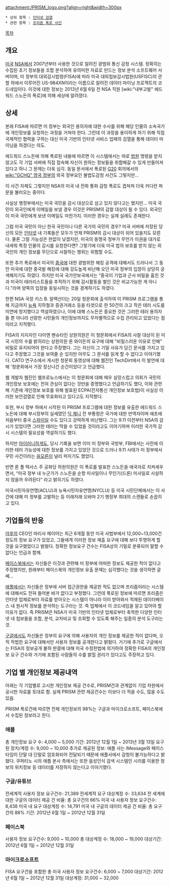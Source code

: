 attachment:/PRISM_logo.png?align=right&width=300px
 * 상위 항목 : [[인터넷 검열]]
 * 관련 항목 : [[프리즘 폭로 사건]]
[[목차]]
== 개요 ==
[[미국]] [[NSA]]에서 2007년부터 사용한 것으로 알려진 광범위 통신 감청 시스템. 정확히는 수집된 초기 정보들을 조합 분석하여 유의미한 자료로 만드는 정보 분석 소프트웨어 서버이며, 미 정부의 대외감시법령(FISA)에 따라 미국 대외첩보감시법원(USFISC)의 관할 하에서 이루어진 US-984XN이라는 이름으로 알려진 데이터 마이닝 프로젝트의 코드네임이다. 이것에 대한 정보는 2013년 6월 6일 전 NSA 직원 [wiki:"내부고발" 에드워드 스노든의 폭로]에 의해 세상에 알려졌다.

== 상세 ==
본래 FISA에 따르면 미 정부는 외국인 용의자에 대한 수사를 위해 해당 인물의 소속국가에 개인정보를 요청하는 과정을 거쳐야 한다. 그런데 이 과정을 용이하게 하기 위해 직접 국제적인 협력을 구하는 대신 미국 기반의 인터넷 서비스 업체의 검열을 통해 데이터 마이닝을 하겠다는 의도.

에드워드 스노든에 의해 폭로된 내용에 따르면 이 시스템에서는 따로 [[법원]] 명령을 받지 않고도 각 기업 서버에 직접 접속해 자신이 원하는 정보들을 취합해갈 수 있게 만들어져 있다고 하니 그 문제는 더욱 심각. 동일 문서에서 폭로된 [[G20]] 회의에서의 [[wiki:"GCHQ" 영국 정부]]의 외국 정부요인 불법도감청 사건도 그렇지만...

이 사건 자체도 그렇지만 NSA의 미국 내 전화 통화 감청 폭로도 겹쳐져 더욱 커다란 파문을 불러오는 중이다.

사실상 행정부에서는 미국 국민을 감시 대상으로 삼고 있지 않다고는 했지만... 미국 국민이 외국인에게 이메일을 보낼 경우 이것은 PRISM의 감찰 대상이 될 수 있다. 외국인이 미국 국민에게 보낸 이메일도 마찬가지. 이러한 경우는 실제 실례도 존재한다.

그럼 미국 국민이 아닌 한국 국민이나 다른 국가의 국민의 경우? 미국 서버에 저장된 당신의 모든 [[인터넷]] 내 기록들은 모두가 언제 PRISM의 감시 대상이 되어 있을지도 모른다. 물론 그럴 가능성은 한없이 낮겠지만, 미국의 동맹국 정부가 무언가 이권을 대가로 내세워 특정 인물의 감시를 요청한다면? 그렇기에 더욱 미국 법의 보호를 받지 않는 외국인의 개인 정보를 무단으로 사찰하는 행위는 위험할 수도.

또한 추가 폭로에서 미국의 [[중국]]에 대한 광범위한 해킹 공격에 대해서도 드러나서 그 동안 미국에 대한 중국발 해킹에 대해 강도높게 비난해 오던 미국 정부의 입장이 상당히 궁색해지기도 하였다. 하지만 미국 국가안보국에서는  “중국이 기업과 군사 비밀을 훔친 것과 미국이 테러리스트들을 추적하기 위해 감시활동을 벌인 것은 비교가능한 게 아니다."라며 양쪽의 입장을 동일시하는 것을 경계하기도 하였다.

한편 NSA 국장 키스 B. 알렉산더는 20일 청문회에 출석하여 이 PRISM 프로그램을 통해 지금까지 [[뉴욕]] 지하철과 증권거래소 등을 타겟으로 한 50건의 크고 작은 테러 시도를 미연에 방지했다고 역설하였으나, 이에 대해 스노든은 중요한 것은 그러한 테러 용의자들 뿐 아니라 선량한 시민들의 개인정보까지도 무차별적으로 수집 관리되고 있었다는 점이라고 지적했다.

FISA의 지지자인 다이앤 펜슈타인 상원의원은 이 청문회에서 FISA의 사찰 대상이 된 미국 시민의 수를 밝히라는 상원의원 론 와이든의 요구에 대해 "비밀스러운 이유로 인해" 비밀로 유지되어야 한다고 주장했다. 그는 자신이 그 기밀 사유가 담긴 문서를 가지고 있다고 주장했고 그것을 보여줄 순 있지만 아무도 그 문서를 읽게 할 수 없다고 이야기했다. CATO 연구소에서 게시한 청문회 동영상에 대해 웹진인 TechDirt에서 이 발언에 대해 '청문회에서 가장 정신나간 순간이었다'고 언급했다.

웹 개발자 웹진인 웹프로뉴스에서는 이 청문회에 대해 매우 실망스럽고 의회가 국민의 개인정보 보호에는 전혀 관심이 없다는 것만을 증명했다고 언급하기도 했다, 이와 관련해 기존에 개인정보 보호를 위해 발효된 ECPA(전자통신 개인정보 보호법)이 사실상 이러한 보안검열로 인해 무효화되고 있다고도 지적했다.

또한, 부시 정부 하에서 시작된 이 PRISM 프로그램에 대한 정보를 유출한 에드워드 스노든에 대해 부시정부의 실세였던 [[딕 체니]] 전 부통령은 국가에 대한 반역자이며 애초에 처음부터 중국 [[스파이]]일 수도 있다고 강력하게 비난했다. 그는 9.11 이전부터 NSA의 감시가 있었다면 그러한 테러는 막을 수 있었을 것이라고도 이야기하며 이러한 국가적 감시 시스템의 필요성을 역설하기도 했다.

하지만 [[아이러니]]하게도, 당시 기록을 보면 이미 미 정부와 국방부, FBI에서는 사전에 이러한 테러 가능성에 대한 정보를 가지고 있었던 것으로 드러나 9.11 사태가 미 정부에서 꾸민 사건이라는 [[음모론]]이 널리 퍼지기도 했었다.

반면 론 폴 텍사스 주 공화당 하원의원은 이 폭로를 발표한 스노든을 애국자로 치켜세우면서, “미국 정부 내 누군가가 스노든을 순항 미사일이나 무인기(드론) 미사일로 사살하지 않을까 우려된다” 라고 밝히기도 하였다. 

미국시민자유연맹(ACLU)과 뉴욕시민자유연맹(NYCLU) 등 미국 시민단체에서는 이 사건에 대해 미 정부를 고발하는 등 이래저래 오바마 2기 행정부 최대의 스캔들로 손꼽히고 있다.

== 기업들의 반응 ==
[[야후]]의 CEO인 마리사 메이어는 최근 6개월 동안 미국 사법부에서 12,000~13,000건 정도의 정보 요구가 있었고, 그들에게 이러한 정보 제출 요구에 대해 보다 투명하게 할 것을 요구했었다고 밝혔다. 정확한 정보요구 건수는 FISA상의 기밀로 분류되어 말할 수 없다는 언급과 함께.

[[페이스북]]에서는 자신들은 이것과 관련해 미 정부에 어떠한 정보도 제공한 적이 없다고 주장했지만, 원래부터 페이스북의 개인정보 유출 문제는 심각했다는 것을 생각하면 글쎄...

[[애플]]에서는 자신들은 정부에 서버 접근권한을 제공한 적도 없으며 프리즘이라는 시스템에 대해서도 전혀 들어본 바가 없다고 부정했다. 그런데 폭로된 정보에 따르면 프리즘은 인터넷 업체로부터 자료를 받아오는 시스템이 아니라 이미 받아와서 적재된 데이터베이스 내 원시적 정보를 분석하는 도구라는 것. 즉 업체에서 이 코드네임을 알고 있어야 할 이유가 없다. 즉 PRISM은 NSA가 미국 기반의 인터넷 업체로부터 축적한 다양한 인터넷 내 첩보들을 조합, 분석, 교차비교 및 조회할 수 있도록 해주는 일종의 분석 도구라는 것.

[[구글]]에서도 자신들은 정부의 요구에 의해 사용자의 개인 정보를 제공한 적이 없다며, 오직 적법한 요구에 대해서만 사용자 정보를 공개한다고 밝혔다. 거기에 추가로 구글에서는 FISA의 정보공개 불허 판결에 대해 미국 수정헌법에 의거하여 정확한 FISA의 개인정보 요구 건수와 거기에 포함된 사람들의 수를 밝힐 권리가 있다고도 주장하고 있다.

== 기업 별 개인정보 제공내역 ==
아래는 각 기업별로 고시한 개인정보 제공 건수로, PRISM건과 관계없이 기업 차원에서 공시한 자료를 토대로 함. 실제 PRISM 관련 제공건수는 이보다 더 적을 수도, 많을 수도 있음.

PRISM 폭로건에 따르면 전체 개인정보의 98%는 구글과 마이크로소프트, 페이스북에서 수집된 정보라고 한다.

=== 애플 ===
총 개인정보 요구 수: 4,000 ~ 5,000
기간: 2012년 12월 1일 ~ 2013년 3월 13일
요구된 장치/계정 수: 9,000 ~ 10,000
추가로 제공된 정보: 애플 사는 iMessage와 페이스타임이 단말 대 단말로 암호화되어 전달되기 때문에 애플사에서 감청이 불가능하다고 밝혔다. 쿠퍼티노 시의 애플 본사 측에서는 또한 음성인식 검색 시스템인 시리를 이용한 정보의 위치정보 등 데이터를 저장하지 않는다고 이야기했다. 

=== 구글/유튜브 ===
전세계적 사용자 정보 요구건수: 21,389
전세계적 요구 대상계정 수: 33,634
전 세계에 대한 구글의 데이터 제공 건 비율: 총 요구건의 66%
미국 내 사용자 정보 요구건수: 8,438
미국 내 요구 대상계정 수: 14,791
미국 내 구글의 데이터 제공 건 비율: 총 요구건의 88%
기간: 2012년 6월 1일 ~ 2012년 12월 31일

=== 페이스북 ===
사용자 정보 요구건수: 9,000 ~ 10,000
총 대상계정 수: 18,000 ~ 19,000
대상기간: 2012년 6월 1일 ~ 2012년 12월 31일

=== 마이크로소프트 ===
FISA 요구건을 포함한 총 미국 사용자 정보 요구건수: 6,000 ~ 7,000
대상기간: 2012년 6월 1일 ~ 2012년 12월 31일
대상계정: 31,000 ~ 32,000
